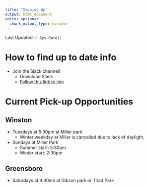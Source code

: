 ```yaml
---
title: "Signing Up"
output: html_document
editor_options: 
  chunk_output_type: console
---
```


Last Updated: `r Sys.Date()`

# How to find up to date info


* Join the Slack channel!  
    * Download Slack
    * [Follow this link to join](https://join.slack.com/t/triadareaultimate/shared_invite/zt-q4iwyc07-jhdP6gCDOZe8nyPZa0f3IA) 

# Current Pick-up Opportunities


## Winston

* Tuesdays at 5:30pm at Miller park  
    * Winter weekday at Miller is cancelled due to lack of daylight.
* Sundays at Miller Park  
    * Summer start: 5:30pm
    * Winter start: 2:30pm



## Greensboro

* Saturdays at 9:30am at Gibson park or Triad Park